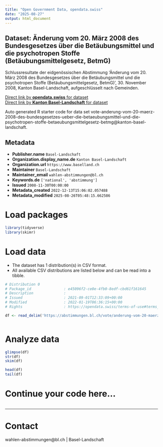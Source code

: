 ```yaml
---
title: "Open Government Data, opendata.swiss"
date: "2025-08-27"
output: html_document
---
```


## Dataset: Änderung vom 20. März 2008 des Bundesgesetzes über die Betäubungsmittel und die psychotropen Stoffe (Betäubungsmittelgesetz, BetmG)

Schlussresultate der eidgenössischen Abstimmung 'Änderung vom 20. März 2008 des Bundesgesetzes über die Betäubungsmittel und die psychotropen Stoffe (Betäubungsmittelgesetz, BetmG)', 30. November 2008, Kanton Basel-Landschaft, aufgeschlüsselt nach Gemeinden.

[Direct link by **opendata.swiss** for dataset](https://opendata.swiss/de/dataset/anderung-vom-20-marz-2008-des-bundesgesetzes-uber-die-betaubungsmittel-und-die-psychotropen-sto)<br>
[Direct link by **Kanton Basel-Landschaft** for dataset](https://abstimmungen.bl.ch/vote/anderung-vom-20-maerz-2008-des-bundesgesetzes-ueber-die-betaeubungsmittel-und-die-psychotropen-stoffe-betaeubungsmittelgesetz-betmg/data)

Auto generated R starter code for data set vote-anderung-vom-20-maerz-2008-des-bundesgesetzes-ueber-die-betaeubungsmittel-und-die-psychotropen-stoffe-betaeubungsmittelgesetz-betmg@kanton-basel-landschaft.

## Metadata

- **Publisher.name** `Basel-Landschaft`
- **Organization.display_name.de** `Kanton Basel-Landschaft`
- **Organization.url** `https://www.baselland.ch`
- **Maintainer** `Basel-Landschaft`
- **Maintainer_email** `wahlen-abstimmungen@bl.ch`
- **Keywords.de** `['national', 'abstimmung']`
- **Issued** `2008-11-30T00:00:00`
- **Metadata_created** `2022-12-13T15:06:02.057488`
- **Metadata_modified** `2025-08-26T05:48:15.662586`


# Load packages

```r

library(tidyverse)
library(skimr)

```

# Load data

-   The dataset has 1 distribution(s) in CSV format.
-   All available CSV distributions are listed below and can be read into a tibble.

```r

# Distribution 0
# Package_id               : e45096f2-ce0e-4fb0-8edf-cbd61f161645
# Description              : 
# Issued                   : 2021-09-01T12:33:09+00:00
# Modified                 : 2022-01-19T06:36:15+00:00
# Rights                   : https://opendata.swiss/terms-of-use#terms_by

df <- read_delim('https://abstimmungen.bl.ch/vote/anderung-vom-20-maerz-2008-des-bundesgesetzes-ueber-die-betaeubungsmittel-und-die-psychotropen-stoffe-betaeubungsmittelgesetz-betmg/data-csv')



```

# Analyze data

```r

glimpse(df)
str(df)
skim(df)

head(df)
tail(df)

```

# Continue your code here...

```r

```

------------------------------------------------------------------------

# Contact

wahlen-abstimmungen@bl.ch | Basel-Landschaft
